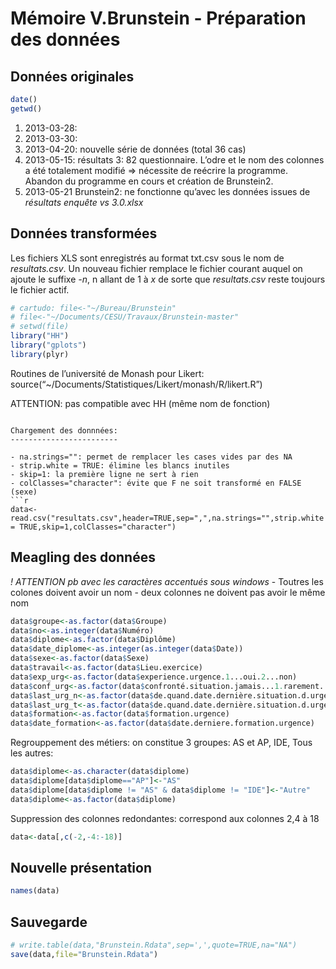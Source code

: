 Mémoire V.Brunstein - Préparation des données
========================================================

Données originales
------------------
```r
date()
getwd()
```

1. 2013-03-28:
2. 2013-03-30:
3. 2013-04-20: nouvelle série de données (total 36 cas)
4. 2013-05-15: résultats 3: 82 questionnaire. L'odre et le nom des colonnes a été totalement modifié => nécessite de reécrire la programme. Abandon du programme en cours et création de Brunstein2.
5. 2013-05-21 Brunstein2: ne fonctionne qu'avec les données issues de *résultats enquête vs 3.0.xlsx*

Données transformées
--------------------
Les fichiers XLS sont enregistrés au format txt.csv sous le nom de *resultats.csv*. Un nouveau fichier remplace le fichier courant auquel on ajoute le suffixe *-n*, n allant de 1 à *x* de sorte que *resultats.csv* reste toujours le fichier actif.

```r
# cartudo: file<-"~/Bureau/Brunstein"
# file<-"~/Documents/CESU/Travaux/Brunstein-master"
# setwd(file)
library("HH")
library("gplots")
library(plyr)
```

Routines de l'université de Monash pour Likert:
source("~/Documents/Statistiques/Likert/monash/R/likert.R")

ATTENTION: pas compatible avec HH (même nom de fonction)
```

Chargement des donnnées:
------------------------

- na.strings="": permet de remplacer les cases vides par des NA
- strip.white = TRUE: élimine les blancs inutiles
- skip=1: la première ligne ne sert à rien
- colClasses="character": évite que F ne soit transformé en FALSE (sexe)
```r
data<-read.csv("resultats.csv",header=TRUE,sep=",",na.strings="",strip.white = TRUE,skip=1,colClasses="character")
```
Meagling des données
--------------------
*! ATTENTION pb avec les caractères accentués sous windows*
- Toutres les colones doivent avoir un nom
- deux colonnes ne doivent pas avoir le même nom
```r
data$groupe<-as.factor(data$Groupe)
data$no<-as.integer(data$Numéro)
data$diplome<-as.factor(data$Diplôme)
data$date_diplome<-as.integer(as.integer(data$Date))
data$sexe<-as.factor(data$Sexe)
data$travail<-as.factor(data$Lieu.exercice)
data$exp_urg<-as.factor(data$experience.urgence.1...oui.2...non)
data$conf_urg<-as.factor(data$confronté.situation.jamais...1.rarement...2.parfois...3.souvent...4)
data$last_urg_n<-as.factor(data$de.quand.date.dernière.situation.d.urgence)
data$last_urg_t<-as.factor(data$de.quand.date.dernière.situation.d.urgence.1)
data$formation<-as.factor(data$formation.urgence)
data$date_formation<-as.factor(data$date.derniere.formation.urgence)
```
Regrouppement des métiers: on constitue 3 groupes: AS et AP, IDE, Tous les autres:
```r
data$diplome<-as.character(data$diplome)
data$diplome[data$diplome=="AP"]<-"AS"
data$diplome[data$diplome != "AS" & data$diplome != "IDE"]<-"Autre"
data$diplome<-as.factor(data$diplome)
```

Suppression des colonnes redondantes: correspond aux colonnes 2,4 à 18
```r
data<-data[,c(-2,-4:-18)]
```

Nouvelle présentation
---------------------
```r
names(data)
```

Sauvegarde
----------
```r
# write.table(data,"Brunstein.Rdata",sep=',',quote=TRUE,na="NA")
save(data,file="Brunstein.Rdata")
```
